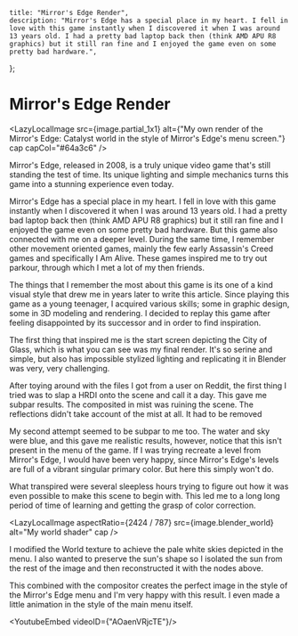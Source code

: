 


    title: "Mirror's Edge Render",
    description: "Mirror's Edge has a special place in my heart. I fell in love with this game instantly when I discovered it when I was around 13 years old. I had a pretty bad laptop back then (think AMD APU R8 graphics) but it still ran fine and I enjoyed the game even on some pretty bad hardware.",
};

# Mirror's Edge Render

<LazyLocalImage
    src={image.partial_1x1}
    alt={"My own render of the Mirror's Edge: Catalyst world in the style of Mirror's Edge's menu screen."}
    cap
    capCol="#64a3c6"
/>

Mirror's Edge, released in 2008, is a truly unique video game that's still standing the test of time. Its unique lighting and simple mechanics turns this game into a stunning experience even today.

<LazyLocalImage
    src={image.screenshot2}
    alt="Simple architecture mixed with only tones of green."
    cap
    capCol="#64bd2e"
/>

Mirror's Edge has a special place in my heart. I fell in love with this game instantly when I discovered it when I was around 13 years old. I had a pretty bad laptop back then (think AMD APU R8 graphics) but it still ran fine and I enjoyed the game even on some pretty bad hardware. But this game also connected with me on a deeper level. During the same time, I remember other movement oriented games, mainly the few early Assassin's Creed games and specifically I Am Alive. These games inspired me to try out parkour, through which I met a lot of my then friends.

<LazyLocalImage
    src={image.screenshot11}
    alt="Mirror's Edge: bright primary colors, their shades and simple room designs."
    cap
    capCol="#dd9b04"
/>

The things that I remember the most about this game is its one of a kind visual style that drew me in years later to write this article. Since playing this game as a young teenager, I acquired various skills; some in graphic design, some in 3D modeling and rendering. I decided to replay this game after feeling disappointed by its successor and in order to find inspiration.

<LazyLocalImage
    src={image.screenshot31}
    alt="Mirror's Edge menu screen. Notice how shadows are blue, not gray."
    cap
/>

The first thing that inspired me is the start screen depicting the City of Glass, which is what you can see was my final render. It's so serine and simple, but also has impossible stylized lighting and replicating it in Blender was very, very challenging.


<LazyLocalImage
    src={image.render1}
    alt="My first render."
    cap
/>

After toying around with the files I got from a user on Reddit, the first thing I tried was to slap a HRDI onto the scene and call it a day. This gave me subpar results. The composited in mist was ruining the scene. The reflections didn't take account of the mist at all. It had to be removed

<LazyLocalImage
    src={image.render3}
    alt="My second attempt at a render."
    cap
/>

My second attempt seemed to be subpar to me too. The water and sky were blue, and this gave me realistic results, however, notice that this isn't present in the menu of the game. If I was trying recreate a level from Mirror's Edge, I would have been very happy, since Mirror's Edge's levels are full of a vibrant singular primary color. But here this simply won't do.

<LazyLocalImage
    src={image.blender_comp}
    alt="My stylistic color correction compositing process."
    cap
/>

What transpired were several sleepless hours trying to figure out how it was even possible to make this scene to begin with. This led me to a long long period of time of learning and getting the grasp of color correction.

<LazyLocalImage
    src={image.blender_hdri}
    alt="HDRI Result"
    cap
/>
<LazyLocalImage
    aspectRatio={2424 / 787}
    src={image.blender_world}
    alt="My world shader"
    cap
/>

I modified the World texture to achieve the pale white skies depicted in the menu. I also wanted to preserve the sun's shape so I isolated the sun from the rest of the image and then reconstructed it with the nodes above.

<LazyLocalImage
    aspectRatio={1}
    src={image.blender_raw}
    alt="Raw Render"
    cap
/>

<LazyLocalImage
    aspectRatio={1}
    src={image.blender_final}
    alt="Processed Render"
    cap
/>

This combined with the compositor creates the perfect image in the style of the Mirror's Edge menu and I'm very happy with this result. I even made a little animation in the style of the main menu itself.

<YoutubeEmbed videoID={"AOaenVRjcTE"}/>

